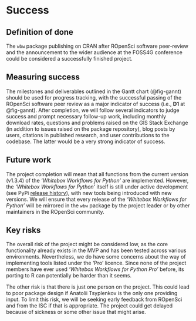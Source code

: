 # Success
<!-- 
Projects should have a definition of done that is measurable, and a thorough understanding going in of what the risks are to delivery 
-->

## Definition of done
<!-- 
What does success look like? 
-->

The `wbw` package publishing on CRAN after ROpenSci software peer-review and the announcement to the wider audience at the FOSS4G conference could be considered a successfully finished project.

## Measuring success
<!-- 
How will we know when success is achieved, what markers can we use along the way 
-->

The milestones and deliverables outlined in the Gantt chart (@fig-gannt) should be used for progress tracking, with the successful passing of the ROpenSci software peer review as a major indicator of success (i.e., **D1** at @fig-gannt). After completion, we will follow several indicators to judge success and prompt necessary follow-up work, including monthly download rates, questions and problems raised on the GIS Stack Exchange (in addition to issues raised on the package repository), blog posts by users, citations in published research, and user contributions to the codebase. The latter would be a very strong indicator of success.


## Future work
<!-- 
How could this be extended / developed in the future by yourself and/or the community in general?
-->

The project completion will mean that all functions from the current version (v1.3.4) of the _'Whitebox Workflows for Python'_ are implemented. However, the _'Whitebox Workflows for Python'_ itself is still under active development (see PyPi [release history](https://pypi.org/project/whitebox-workflows/#history)), with new tools being introduced with new versions. We will ensure that every release of the _'Whitebox Workflows for Python'_ will be mirrored in the `wbw` package by the project leader or by other maintainers in the ROpenSci community.

## Key risks
<!-- 
What sort of things could come up that can delay or break the project?

 - [ ] People
 - [ ] Processes
 - [ ] Tooling & Technology
 - [ ] Costs

-->

The overall risk of the project might be considered low, as the core functionality already exists in the MVP and has been tested across various environments. Nevertheless, we do have some concerns about the way of implementing tools listed under the 'Pro' licence. Since none of the project members have ever used _'Whitebox Workflows for Python Pro'_ before, its porting to R can potentially be harder than it seems.

The other risk is that there is just one person on the project. This could lead to poor package design if Anatolii Tsyplenkov is the only one providing input. To limit this risk, we will be seeking early feedback from ROpenSci and from the ISC if that is appropriate. The project could get delayed because of sickness or some other issue that might arise.
